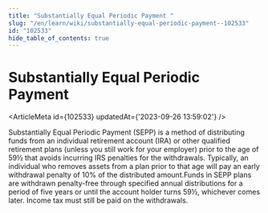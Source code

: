 ```yaml
---
title: "Substantially Equal Periodic Payment "
slug: "/en/learn/wiki/substantially-equal-periodic-payment--102533"
id: "102533"
hide_table_of_contents: true
---
```



# Substantially Equal Periodic Payment 

<ArticleMeta id={102533} updatedAt={'2023-09-26 13:59:02'} />
<div className='border-solid border-b border-t-0 my-4 border-[var(--ifm-color-gray-300)]' />

Substantially Equal Periodic Payment (SEPP) is a method of distributing funds from an individual retirement account (IRA) or other qualified retirement plans (unless you still work for your employer) prior to the age of 59½ that avoids incurring IRS penalties for the withdrawals. Typically, an individual who removes assets from a plan prior to that age will pay an early withdrawal penalty of 10% of the distributed amount.Funds in SEPP plans are withdrawn penalty-free through specified annual distributions for a period of five years or until the account holder turns 59½, whichever comes later. Income tax must still be paid on the withdrawals.
